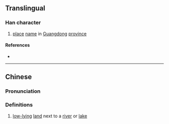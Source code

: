 {{character info}}
==Translingual==

===Han character===
{{Han char|rn=32|rad=土|as=10|sn=13|four=37104|canj=IBG|ids=⿱朗土}}

# [[place]] [[name]] in [[Guangdong]] [[province]]

====References====
* {{Han ref|kx=0238.191|hdz=10476.040|uh=5871|ud=22641|bh=DCF1|bd=56561}}

----

==Chinese==
{{zh-forms}}

===Pronunciation===
{{zh-pron
|m=lǎng
|c=long5
|cat=
}}

===Definitions===
{{zh-hanzi}}

# [[low-lying]] [[land]] next to a [[river]] or [[lake]] {{gl|often used in placenames in [[Guangdong]] province}}
